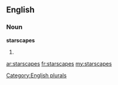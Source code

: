 ==English==

===Noun===
'''starscapes'''

# {{plural of|[[starscape]]}}

[[Category:English plurals]]

[[ar:starscapes]]
[[fr:starscapes]]
[[my:starscapes]]